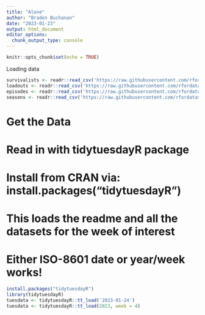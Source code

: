 ```yaml
---
title: "Alone"
author: "Braden Buchanan"
date: "2023-01-23"
output: html_document
editor_options: 
  chunk_output_type: console
---
```


```r
knitr::opts_chunk$set(echo = TRUE)
```

Loading data
```r
survivalists <- readr::read_csv('https://raw.githubusercontent.com/rfordatascience/tidytuesday/master/data/2023/2023-01-24/survivalists.csv')
loadouts <- readr::read_csv('https://raw.githubusercontent.com/rfordatascience/tidytuesday/master/data/2023/2023-01-24/loudouts.csv')
episodes <- readr::read_csv('https://raw.githubusercontent.com/rfordatascience/tidytuesday/master/data/2023/2023-01-24/episodes.csv')
seasons <- readr::read_csv('https://raw.githubusercontent.com/rfordatascience/tidytuesday/master/data/2023/2023-01-24/seasons.csv')
```

# Get the Data

# Read in with tidytuesdayR package 
# Install from CRAN via: install.packages("tidytuesdayR")
# This loads the readme and all the datasets for the week of interest

# Either ISO-8601 date or year/week works!
```r
install.packages("tidytuesdayR")
library(tidytuesdayR)
tuesdata <- tidytuesdayR::tt_load('2023-01-24')
tuesdata <- tidytuesdayR::tt_load(2023, week = 4)
```